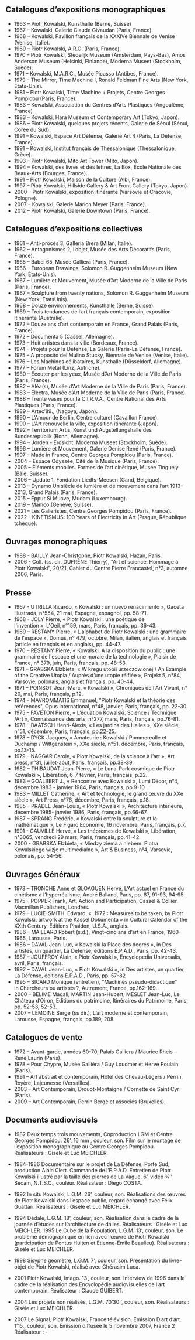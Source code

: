## Catalogues d’expositions monographiques

- 1963 – Piotr Kowalski, Kunsthalle (Berne, Suisse)
- 1967 – Kowalski, Galerie Claude Givaudan (Paris, France).
- 1968 – Kowalski, Pavillon français de la XXXIVe Biennale de Venise (Venise, Italie).
- 1969 – Piotr Kowalski, A.R.C. (Paris, France).
- 1970 – Piotr Kowalski, Stedelijk Museum (Amsterdam, Pays-Bas), Amos Anderson Museum
  (Helsinki, Finlande), Moderna Museet (Stockholm, Suède).
- 1971 – Kowalski, M.A.R.C., Musée Picasso (Antibes, France).
- 1979 – The Mirror, Time Machine I, Ronald Feldman Fine Arts (New York, États-Unis).
- 1981 – Piotr Kowalski, Time Machine + Projets, Centre Georges Pompidou (Paris, France).
- 1983 – Kowalski, Association du Centres d’Arts Plastiques (Angoulême, France)
- 1983 – Kowalski, Hara Museum of Contemporary Art (Tokyo, Japon).
- 1986 – Piotr Kowalski, quelques projets récents, Galerie de Séoul (Séoul, Corée du Sud).
- 1991 – Kowalski, Espace Art Défense, Galerie Art 4 (Paris, La Défense, France).
- 1991 – Kowalski, Institut français de Thessalonique (Thessalonique, Grèce).
- 1993 – Piotr Kowalski, Mito Art Tower (Mito, Japon).
- 1994 – Kowalski, des livres et des lettres, La Box, École Nationale des Beaux-Arts (Bourges,
  France).
- 1991 – Piotr Kowalski, Maison de la Culture (Albi, France).
- 1997 – Piotr Kowalski, Hillside Gallery & Art Front Gallery (Tokyo, Japon).
- 2000 – Piotr Kowalski, exposition itinérante (Varsovie et Cracovie, Pologne).
- 2007 – Kowalski, Galerie Marion Meyer (Paris, France).
- 2012 – Piotr Kowalski, Galerie Downtown (Paris, France).

## Catalogues d’expositions collectives

- 1961 – Anti-procès 3, Galleria Brera (Milan, Italie).
- 1962 – Antagonismes 2, l’objet, Musée des Arts Décoratifs (Paris, France).
- 1965 – Babel 65, Musée Galliéra (Paris, France).
- 1966 – European Drawings, Solomon R. Guggenheim Museum (New York, États-Unis).
- 1967 – Lumière et Mouvement, Musée d’Art Moderne de la Ville de Paris (Paris, France).
- 1967 – Sculpture from twenty nations, Solomon R. Guggenheim Museum (New York, ÉtatsUnis).
- 1968 – Douze environnements, Kunsthalle (Berne, Suisse).
- 1969 – Trois tendances de l’art français contemporain, exposition itinérante (Australie).
- 1972 – Douze ans d’art contemporain en France, Grand Palais (Paris, France).
- 1972 – Documenta 5 (Cassel, Allemagne).
- 1973 – Huit artistes dans la ville (Bordeaux, France).
- 1974 – Projets pour la Défense, La Galerie (Paris-La Défense, France).
- 1975 – A proposito del Mulino Stucky, Biennale de Venise (Venise, Italie).
- 1976 – Les Machines célibataires, Kunsthalle (Düsseldorf, Allemagne).
- 1977 – Forum Metal (Linz, Autriche).
- 1980 – Écouter par les yeux, Musée d’Art Moderne de la Ville de Paris (Paris, France).
- 1982 – Aléa(s), Musée d’Art Moderne de la Ville de Paris (Paris, France).
- 1983 – Électra, Musée d’Art Moderne de la Ville de Paris (Paris, France).
- 1988 – Trente vases pour la C.I.R.V.A., Centre National des Arts Plastiques (Paris, France).
- 1989 – Artec’89., (Nagoya, Japon).
- 1990 – L’Amour de Berlin, Centre culturel (Cavaillon France).
- 1990 – L’Art renouvelle la ville, exposition itinérante (Japon).
- 1992 – Territorium Artis, Kunst und Augstellungshalle des Bundesrepublik (Bonn, Allemagne).
- 1994 – Jorden - Erdsicht, Moderna Museet (Stockholm, Suède).
- 1996 – Lumière et Mouvement, Galerie Denise René (Paris, France).
- 1997 – Made in France, Centre Georges Pompidou (Paris, France).
- 2004 – Espace Odyssée, Cité de la Musique (Paris, France).
- 2005 – Éléments mobiles. Formes de l’art cinétique, Musée Tinguely (Bâle, Suisse).
- 2006 – Update 1, Fondation Liedts-Meesen (Gand, Belgique).
- 2013 – Dynamo Un siècle de lumière et de mouvement dans l’art 1913-2013, Grand Palais (Paris, France).
- 2015 – Eppur Si Muove, Mudam (Luxembourg).
- 2019 – Mamco (Genève, Suisse).
- 2021 – Les Galleristes, Centre Georges Pompidou (Paris, France).
- 2022 - KINETISMUS: 100 Years of Electricity in Art (Prague, République tchèque).

## Ouvrages monographiques

- 1988 - BAILLY Jean-Christophe, Piotr Kowalski, Hazan, Paris.
- 2006 - Coll. (ss. dir. DUFRÊNE Thierry), "Art et science. Hommage à Piotr Kowalski", 20/21, Cahier du Centre Pierre Francastel, n°3, automne 2006, Paris.

## Presse

- 1967 - UTRILLA Ricardo, « Kowalski : un nuevo renacimiento », Gaceta Illustrada, n°554, 21 mai, Espagne, espagnol, pp. 58-71.
- 1968 - JOLY Pierre, « Piotr Kowalski : une poétique de l'invention », L'Oeil, n°159, mars, Paris, français, pp. 36-43.
- 1969 – RESTANY Pierre, « L'alphabet de Piotr Kowalski : une grammaire de l'espace », Domus, n° 479, octobre, Milan, italien, anglais et français (article en français et en anglais), pp. 44-47.
- 1970 – RESTANY Pierre, « Kowalski. A la disposition du public : une grammaire de l'espace et une morale de la technologie », Plaisir de France, n° 379, juin, Paris, français, pp. 48-53.
- 1971 – GRABSKA Elzbieta, « W kregu utopii urzeczowionej / An Example of the Creative Utopia / Auprès d’une utopie réifiée », Projekt 5, n°84, Varsovie, polonais, anglais et français, pp. 40-44.
- 1971 – POINSOT Jean-Marc, « Kowalski », Chroniques de l'Art Vivant, n° 20, mai, Paris, français, p.12.
- 1974 – MAVROMMATIS Emmanuel, "Piotr Kowalski et la théorie des références", Opus international, n°48, janvier, Paris, français, pp. 22-30.
- 1975 – FAVETON Pierre, « L’équation Kowalski. Science / Technique /Art », Connaissance des arts, n°277, mars, Paris, français, pp.76-81.
- 1978 – BAATSCH Henri-Alexis, « Les jardins des Halles », XXe siècle, n°51, décembre, Paris, français, pp.22-25.
- 1978 – DYCK Jacques, « Amateurie : Kowalski / Pommereulle et Duchamp / Wittgenstein », XXe siècle, n°51, décembre, Paris, français, pp.13-15.
- 1979 – NAGGAR Carole, « Piotr Kowalski, de la science à l’art », Art press, n°31, juillet-aôut, Paris, français, pp.38-39.
- 1982 – THIBAUDAT Jean-Pierre, « Le Luna-Park cosmique de Piotr Kowalski », Libération, 6-7 février, Paris, français, p.22.
- 1983 – GOALBERT J., « Rencontre avec Kowalski », Lumi Décor, n°4, décembre 1983 - janvier 1984, Paris, français, pp.9-10.
- 1983 – MILLET Catherine, « Art et technologie, le grand œuvre du XXe siècle », Art Press, n°76, décembre, Paris, français, p.18.
- 1985 – PRADEL Jean-Louis, « Piotr Kowalski », Architecture intérieure, décembre 1985- janvier 1986, Paris, français, pp.66-67.
- 1987 – SPRANG Frédéric, « Kowalski entre la sculpture et la mathématique », Le Figaro Economie, 16 novembre, Paris, français, p.7.
- 1991 - GAUVILLE Hervé, « Les théorèmes de Kowalski », Libération, n°3065, vendredi 29 mars, Paris, français, pp.41-42.
- 2000 - GRABSKA Elzbieta, « Miedzy ziema a niebem. Piotra Kowalskiego wizje multimedialne », Art & Business, n°4, Varsovie, polonais, pp. 54-56.

## Ouvrages Généraux

- 1973 – TRONCHE Anne et GLOAGUEN Hervé, L’Art actuel en France du cinétisme à l’hyperréalisme, André Balland, Paris, pp. 87, 91-93, 94-95.
- 1975 – POPPER Frank, Art, Action and Participation, Cassel & Collier, Macmillan Publishers, Londres.
- 1979 – LUCIE-SMITH  Edward, «  1972 : Measures to be taken, by Piotr Kowalski, artwork at the Kassel Dokumenta » in Cultural Calendar of the XXth Century, Editions Phaidon, U.S.A., anglais.
- 1986 – MAILLARD Robert (s.d.), Vingt-cinq ans d’art en France, 1960-1965, Larousse, Paris.
- 1986 – DAVAL Jean-Luc, « Kowalski la Place des degrés », in Des artistes, un quartier, La Défense, éditions E.P.A.D., Paris, pp. 42-43.
- 1987 – JOUFFROY Alain, « Piotr Kowalski », Encyclopedia Universalis, avril, Paris, français.
- 1992 – DAVAL Jean-Luc, « Piotr Kowalski », in Des artistes, un quartier, La Défense, éditions E.P.A.D., Paris, pp. 57-82
- 1995 – SICARD Monique (entretien), "Machines pseudo-didactique" in Chercheurs ou artistes ?, Autrement, France, pp.162-169.
- 2000 – BELIME Magali, MARTIN Jean-Hubert, MESLET Jean-Luc, Le Château d’Oiron, Editions du patrimoine, Itinéraires du Patrimoine, Paris, pp. 52-53, 52-53.
- 2007 – LEMOINE Serge (ss dir.), L’art moderne et contemporain, Larousse, Espagne, français, pp.189, 208.

## Catalogues de vente

- 1972 – Avant-garde, années 60-70, Palais Galliera / Maurice Rheis – René Laurin (Paris).
- 1978 – Pour Chypre, Musée Galliéra / Guy Loudmer et Hervé Poulain (Paris).
- 1991 – Art abstrait et contemporain, Hôtel des Chevau-Légers / Perrin, Royère, Lajeunesse (Versailles).
- 2003 – Art Contemporain, Drouot-Montaigne / Cornette de Saint Cyr (Paris).
- 2009 – Art Contemporain, Perrin Bergé et associés (Bruxelles).

## Documents audiovisuels

- 1982 Deux temps trois mouvements, Coproduction LGM et Centre Georges Pompidou.
  26’, 16 mm , couleur, son.
  Film sur le montage de l’exposition monographique au Centre Georges Pompidou.  
   Réalisateurs : Gisèle et Luc MEICHLER.

- 1984-1986 Documentaire sur le projet de La Défense, Porte Sud, production Alain Clert.
  Commande de l’E.P.A.D.
  Entretien de Piotr Kowalski illustré par la taille des pierres de La Vague.
  6’, vidéo ¾’’ Secam, N.T.S.C., couleur.
  Réalisateur : Diego COSTA.

- 1992 In situ Kowalski, L.G.M.
  26’, couleur, son.
  Réalisations des œuvres de Piotr Kowalski dans l’espace public, regard échangé avec Félix Guattari.
  Réalisateurs : Gisèle et Luc MEICHLER.

- 1994 Dédale, L.G.M.
  18’, couleur, son.
  Réalisation dans le cadre de la journée d’études sur l’architecture de dalles.
  Réalisateurs : Gisèle et Luc MEICHLER.
  1995 Le Cube de la Population, L.G.M.
  13’, couleur, son.
  Le problème démographique en lien avec l’œuvre de Piotr Kowalski (participation de Pontus Hulten et Etienne-Emile Beaulieu).
  Réalisateurs : Gisèle et Luc MEICHLER.

- 1998 Sisyphe géomètre, L.G.M.
  7’, couleur, son.
  Présentation du livre-objet de Piotr Kowalski, réalisé avec Ghérasim Luca.

- 2001 Piotr Kowalski, Imago.
  13’, couleur, son.
  Interview de 1996 dans le cadre de la réalisation des Encyclopédie audiovisuelles de l’art contemporain.
  Réalisateur : Claude GUIBERT.

- 2004 Les projets non réalisés, L.G.M.
  70’30’’, couleur, son.
  Réalisateurs : Gisèle et Luc MEICHLER.

- 2007 Le Signal, Piotr Kowalski, France télévision. Emission D’art d’art.
  1’15., couleur, son.
  Emission diffusée le 5 novembre 2007, France 2
  Réalisateur : -
